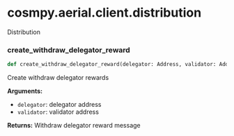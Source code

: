 # cosmpy.aerial.client.distribution

Distribution 

### create_withdraw_delegator_reward
```py 
def create_withdraw_delegator_reward(delegator: Address, validator: Address)
```
Create withdraw delegator rewards

**Arguments:**
- `delegator`: delegator address
- `validator`: validator address

**Returns:**
Withdraw delegator reward message
